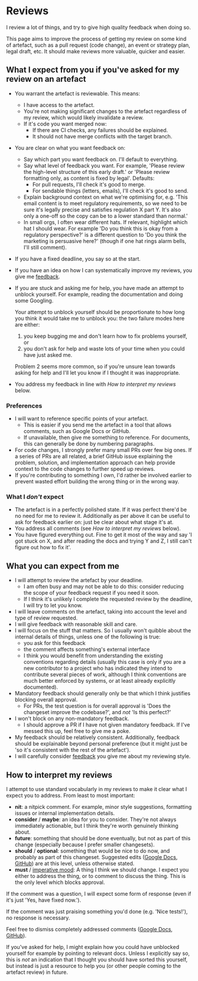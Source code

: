 # Reviews

I review a lot of things, and try to give high quality feedback when doing so.

This page aims to improve the process of getting my review on some kind of artefact, such as a pull request (code change), an event or strategy plan, legal draft, etc. It should make reviews more valuable, quicker and easier.

## What I expect from you if you've asked for my review on an artefact

- You warrant the artefact is reviewable. This means:
  - I have access to the artefact.
  - You're not making significant changes to the artefact regardless of my review, which would likely invalidate a review.
  - If it's code you want merged now:
    - If there are CI checks, any failures should be explained.
    - It should not have merge conflicts with the target branch.
- You are clear on what you want feedback on:
  - Say which part you want feedback on. I'll default to everything.
  - Say what level of feedback you want. For example, 'Please review the high-level structure of this early draft.' or 'Please review formatting only, as content is fixed by legal'. Defaults:
    - For pull requests, I'll check it's good to merge.
    - For sendable things (letters, emails), I'll check it's good to send.
  - Explain background context on what we're optimising for, e.g. 'This email content is to meet regulatory requirements, so we need to be sure it's legally precise and satisfies regulation X part Y. It's also only a one-off so the copy can be to a lower standard than normal.'
  - In small orgs, I often wear different hats. If relevant, highlight which hat I should wear. For example 'Do you think this is okay from a regulatory perspective?' is a different question to 'Do you think the marketing is persuasive here?' (though if one hat rings alarm bells, I'll still comment).
- If you have a fixed deadline, you say so at the start.
- If you have an idea on how I can systematically improve my reviews, you give me [feedback](./feedback).
- If you are stuck and asking me for help, you have made an attempt to unblock yourself. For example, reading the documentation and doing some Googling.

  Your attempt to unblock yourself should be proportionate to how long you think it would take me to unblock you: the two failure modes here are either:

  1. you keep bugging me and don't learn how to fix problems yourself, or
  2. you don't ask for help and waste lots of your time when you could have just asked me.

  Problem 2 seems more common, so if you're unsure lean towards asking for help and I'll let you know if I thought it was inappropriate.
- You address my feedback in line with _How to interpret my reviews_ below.

### Preferences

- I will want to reference specific points of your artefact.
  - This is easier if you send me the artefact in a tool that allows comments, such as Google Docs or GitHub.
  - If unavailable, then give me something to reference. For documents, this can generally be done by numbering paragraphs.
- For code changes, I strongly prefer many small PRs over few big ones. If a series of PRs are all related, a brief GitHub issue explaining the problem, solution, and implementation approach can help provide context to the code changes to further speed up reviews.
- If you're contributing to something I own, I'd rather be involved earlier to prevent wasted effort building the wrong thing or in the wrong way.

### What I *don't* expect

- The artefact is in a perfectly polished state. If it was perfect there'd be no need for me to review it. Additionally as per above it can be useful to ask for feedback earlier on: just be clear about what stage it's at.
- You address all comments (see _How to interpret my reviews_ below).
- You have figured everything out. Fine to get it most of the way and say 'I got stuck on X, and after reading the docs and trying Y and Z, I still can't figure out how to fix it'.

## What you can expect from me

- I will attempt to review the artefact by your deadline.
  - I am often busy and may not be able to do this: consider reducing the scope of your feedback request if you need it soon.
  - If I think it's unlikely I complete the requested review by the deadline, I will try to let you know.
- I will leave comments on the artefact, taking into account the level and type of review requested.
- I will give feedback with reasonable skill and care.
- I will focus on the stuff that matters. So I usually won't quibble about the internal details of things, unless one of the following is true:
  - you ask for this feedback
  - the comment affects something's external interface
  - I think you would benefit from understanding the existing conventions regarding details (usually this case is only if you are a new contributor to a project who has indicated they intend to contribute several pieces of work, although I think conventions are much better enforced by systems, or at least already explicitly documented).
- Mandatory feedback should generally only be that which I think justifies blocking overall approval.
  - For PRs, the test question is for overall approval is 'Does the changeset improve the codebase?', and *not* 'Is this perfect?'
- I won't block on any non-mandatory feedback.
  - I should approve a PR if I have not given mandatory feedback. If I've messed this up, feel free to give me a poke.
- My feedback should be relatively consistent. Additionally, feedback should be explainable beyond personal preference (but it might just be 'so it's consistent with the rest of the artefact').
- I will carefully consider [feedback](./feedback) you give me about my reviewing style.

## How to interpret my reviews

I attempt to use standard vocabularly in my reviews to make it clear what I expect you to address. From least to most important:

- **nit**: a nitpick comment. For example, minor style suggestions, formatting issues or internal implementation details.
- **consider** / **maybe**: an idea for you to consider. They're not always immediately actionable, but I think they're worth genuinely thinking about.
- **future**: something that should be done eventually, but not as part of this change (especially because I prefer smaller changesets).
- **should** / **optional**: something that would be nice to do now, and probably as part of this changeset. Suggested edits ([Google Docs](https://support.google.com/docs/answer/6033474), [GitHub](https://github.blog/2018-11-01-suggested-changes-update/)) are at this level, unless otherwise stated.
- **must** / [imperative mood](https://en.wikipedia.org/wiki/Imperative_mood): A thing I think we should change. I expect you either to address the thing, or to comment to discuss the thing. This is the only level which blocks approval.

If the comment was a question, I will expect some form of response (even if it's just 'Yes, have fixed now.').

If the comment was just praising something you'd done (e.g. 'Nice tests!'), no response is necessary.

Feel free to dismiss completely addressed comments ([Google Docs](https://support.google.com/docs/answer/65129#zippy=%2Cclose-or-reopen-a-comment), [GitHub](https://docs.github.com/en/pull-requests/collaborating-with-pull-requests/reviewing-changes-in-pull-requests/commenting-on-a-pull-request#resolving-conversations)).

If you've asked for help, I might explain how you could have unblocked yourself for example by pointing to relevant docs. Unless I explicitly say so, this is *not* an indication that I thought you should have sorted this yourself, but instead is just a resource to help you (or other people coming to the artefact review) in future.
